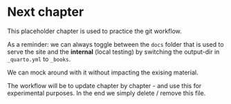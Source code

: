 # Next chapter

This placeholder chapter is used to practice the git workflow. 

As a reminder: we can always toggle between the `docs` folder that is used to serve the site and the **internal** (local testing) by switching the output-dir in `_quarto.yml` to `_books`.

We can mock around with it without impacting the exising material.

The workflow will be to update chapter by chapter - and use this for experimental purposes. In the end we simply delete / remove this file.


